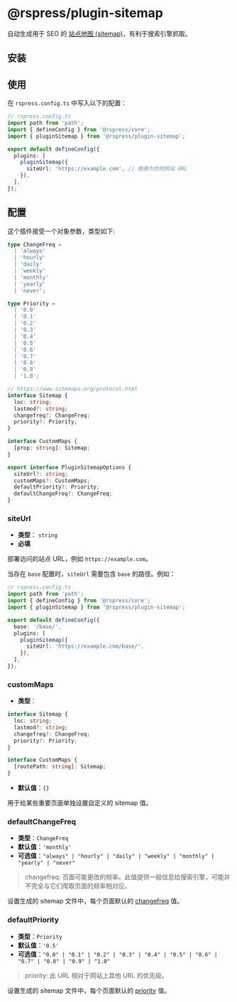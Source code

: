 # @rspress/plugin-sitemap


<SourceCode href="https://github.com/web-infra-dev/rspress/tree/main/packages/plugin-sitemap" />

自动生成用于 SEO 的 [站点地图 (sitemap)](https://developers.google.com/search/docs/crawling-indexing/sitemaps/overview)，有利于搜索引擎抓取。

## 安装


<PackageManagerTabs command="add @rspress/plugin-sitemap -D" />

## 使用

在 `rspress.config.ts` 中写入以下的配置：

```ts
// rspress.config.ts
import path from 'path';
import { defineConfig } from '@rspress/core';
import { pluginSitemap } from '@rspress/plugin-sitemap';

export default defineConfig({
  plugins: [
    pluginSitemap({
      siteUrl: 'https://example.com', // 替换为你的网站 URL
    }),
  ],
});
```

## 配置

这个插件接受一个对象参数，类型如下:

```ts
type ChangeFreq =
  | 'always'
  | 'hourly'
  | 'daily'
  | 'weekly'
  | 'monthly'
  | 'yearly'
  | 'never';

type Priority =
  | '0.0'
  | '0.1'
  | '0.2'
  | '0.3'
  | '0.4'
  | '0.5'
  | '0.6'
  | '0.7'
  | '0.8'
  | '0.9'
  | '1.0';

// https://www.sitemaps.org/protocol.html
interface Sitemap {
  loc: string;
  lastmod?: string;
  changefreq?: ChangeFreq;
  priority?: Priority;
}

interface CustomMaps {
  [prop: string]: Sitemap;
}

export interface PluginSitemapOptions {
  siteUrl?: string;
  customMaps?: CustomMaps;
  defaultPriority?: Priority;
  defaultChangeFreq?: ChangeFreq;
}
```

### siteUrl

- **类型**： `string`
- **必填**

部署访问的站点 URL，例如 `https://example.com`。

当存在 `base` 配置时，`siteUrl` 需要包含 `base` 的路径。例如：

```ts
// rspress.config.ts
import path from 'path';
import { defineConfig } from '@rspress/core';
import { pluginSitemap } from '@rspress/plugin-sitemap';

export default defineConfig({
  base: '/base/',
  plugins: [
    pluginSitemap({
      siteUrl: 'https://example.com/base/',
    }),
  ],
});
```

### customMaps

- **类型**：

```ts
interface Sitemap {
  loc: string;
  lastmod?: string;
  changefreq?: ChangeFreq;
  priority?: Priority;
}

interface CustomMaps {
  [routePath: string]: Sitemap;
}
```

- **默认值**：`{}`

用于给某些重要页面单独设置自定义的 sitemap 值。

### defaultChangeFreq

- **类型**：`ChangeFreq`
- **默认值**：`'monthly'`
- **可选值**：`"always" | "hourly" | "daily" | "weekly" | "monthly" | "yearly" | "never"`

> changefreq: 页面可能更改的频率。此值提供一般信息给搜索引擎，可能并不完全与它们爬取页面的频率相对应。

设置生成的 sitemap 文件中，每个页面默认的 [changefreq](https://www.sitemaps.org/protocol.html) 值。

### defaultPriority

- **类型**：`Priority`
- **默认值**：`'0.5'`
- **可选值**：`"0.0" | "0.1" | "0.2" | "0.3" | "0.4" | "0.5" | "0.6" | "0.7" | "0.8" | "0.9" | "1.0"`

> priority: 此 URL 相对于网站上其他 URL 的优先级。

设置生成的 sitemap 文件中，每个页面默认的 [priority](https://www.sitemaps.org/protocol.html) 值。
